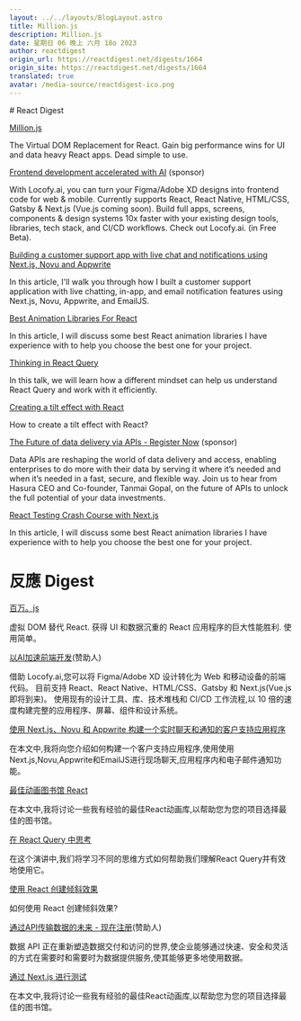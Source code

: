 ```yaml
---
layout: ../../layouts/BlogLayout.astro
title: Million.js
description: Million.js
date: 星期日 06 晚上 六月 18o 2023
author: reactdigest
origin_url: https://reactdigest.net/digests/1664
origin_site: https://reactdigest.net/digests/1664
translated: true
avatar: /media-source/reactdigest-ico.png
---
```



<Reference client:only="react" title="Million.js" url="https://reactdigest.net/digests/1664" />

<Detail client:only="react">
	# React Digest

[Million.js](https://reactdigest.net/link/15777/a24eb3ef-556d-456e-a6a4-25de0a1cd63b/email)

The Virtual DOM Replacement for React. Gain big performance wins for UI and data heavy React apps. Dead simple to use.

[Frontend development accelerated with AI](https://reactdigest.net/link/15778/a24eb3ef-556d-456e-a6a4-25de0a1cd63b/email) (sponsor)

With Locofy.ai, you can turn your Figma/Adobe XD designs into frontend code for web & mobile. Currently supports React, React Native, HTML/CSS, Gatsby & Next.js (Vue.js coming soon). Build full apps, screens, components & design systems 10x faster with your existing design tools, libraries, tech stack, and CI/CD workflows. Check out Locofy.ai. (in Free Beta).

[Building a customer support app with live chat and notifications using Next.js, Novu and Appwrite](https://reactdigest.net/link/15779/a24eb3ef-556d-456e-a6a4-25de0a1cd63b/email)

In this article, I'll walk you through how I built a customer support application with live chatting, in-app, and email notification features using Next.js, Novu, Appwrite, and EmailJS.

[Best Animation Libraries For React](https://reactdigest.net/link/15780/a24eb3ef-556d-456e-a6a4-25de0a1cd63b/email)

In this article, I will discuss some best React animation libraries I have experience with to help you choose the best one for your project.

[Thinking in React Query](https://reactdigest.net/link/15781/a24eb3ef-556d-456e-a6a4-25de0a1cd63b/email)

In this talk, we will learn how a different mindset can help us understand React Query and work with it efficiently.

[Creating a tilt effect with React](https://reactdigest.net/link/15782/a24eb3ef-556d-456e-a6a4-25de0a1cd63b/email)

How to create a tilt effect with React?

[The Future of data delivery via APIs - Register Now](https://reactdigest.net/link/15783/a24eb3ef-556d-456e-a6a4-25de0a1cd63b/email) (sponsor)

Data APIs are reshaping the world of data delivery and access, enabling enterprises to do more with their data by serving it where it’s needed and when it’s needed in a fast, secure, and flexible way. Join us to hear from Hasura CEO and Co-founder, Tanmai Gopal, on the future of APIs to unlock the full potential of your data investments.

[React Testing Crash Course with Next.js](https://reactdigest.net/link/15784/a24eb3ef-556d-456e-a6a4-25de0a1cd63b/email)

In this article, I will discuss some best React animation libraries I have experience with to help you choose the best one for your project.


</Detail>

# 反應 Digest

[百万。js](https://reactdigest.net/link/15777/a24eb3ef-556d-456e-a6a4-25de0a1cd63b/email)

虚拟 DOM 替代 React. 获得 UI 和数据沉重的 React 应用程序的巨大性能胜利. 使用简单。

[以AI加速前端开发](https://reactdigest.net/link/15778/a24eb3ef-556d-456e-a6a4-25de0a1cd63b/email)(赞助人)

借助 Locofy.ai,您可以将 Figma/Adobe XD 设计转化为 Web 和移动设备的前端代码。 目前支持 React、React Native、HTML/CSS、Gatsby 和 Next.js(Vue.js 即将到来)。 使用现有的设计工具、库、技术堆栈和 CI/CD 工作流程,以 10 倍的速度构建完整的应用程序、屏幕、组件和设计系统。

[使用 Next.js、Novu 和 Appwrite 构建一个实时聊天和通知的客户支持应用程序](https://reactdigest.net/link/15779/a24eb3ef-556d-456e-a6a4-25de0a1cd63b/email)

在本文中,我将向您介绍如何构建一个客户支持应用程序,使用使用Next.js,Novu,Appwrite和EmailJS进行现场聊天,应用程序内和电子邮件通知功能。

[最佳动画图书馆 React](https://reactdigest.net/link/15780/a24eb3ef-556d-456e-a6a4-25de0a1cd63b/email)

在本文中,我将讨论一些我有经验的最佳React动画库,以帮助您为您的项目选择最佳的图书馆。

[在 React Query 中思考](https://reactdigest.net/link/15781/a24eb3ef-556d-456e-a6a4-25de0a1cd63b/email)

在这个演讲中,我们将学习不同的思维方式如何帮助我们理解React Query并有效地使用它。

[使用 React 创建倾斜效果](https://reactdigest.net/link/15782/a24eb3ef-556d-456e-a6a4-25de0a1cd63b/email)

如何使用 React 创建倾斜效果?

[通过API传输数据的未来 - 现在注册](https://reactdigest.net/link/15783/a24eb3ef-556d-456e-a6a4-25de0a1cd63b/email)(赞助人)

数据 API 正在重新塑造数据交付和访问的世界,使企业能够通过快速、安全和灵活的方式在需要时和需要时为数据提供服务,使其能够更多地使用数据。

[通过 Next.js 进行测试](https://reactdigest.net/link/15784/a24eb3ef-556d-456e-a6a4-25de0a1cd63b/email)

在本文中,我将讨论一些我有经验的最佳React动画库,以帮助您为您的项目选择最佳的图书馆。


